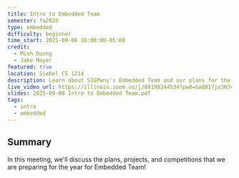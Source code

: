 ```yaml
---
title: Intro to Embedded Team
semester: fa2025
type: embedded
difficulty: beginner
time_start: 2025-09-08 18:00:00-05:00
credit:
  - Minh Duong
  - Jake Mayer
featured: true
location: Siebel CS 1214
description: Learn about SIGPwny's Embedded Team and our plans for the fall semester!
live_video_url: https://illinois.zoom.us/j/89198244534?pwd=GaQ017js303cbNLJKwEcuGjW0IfqGg.1
slides: 2025-09-08 Intro to Embedded Team.pdf
tags:
  - intro
  - embedded
---
```

## Summary

In this meeting, we'll discuss the plans, projects, and competitions that we are preparing for the year for Embedded Team!
